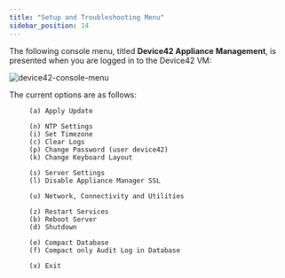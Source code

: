 ```yaml
---
title: "Setup and Troubleshooting Menu"
sidebar_position: 14
---
```


The following console menu, titled **Device42 Appliance Management**, is presented when you are logged in to the Device42 VM:

![device42-console-menu](/assets/images/console-menu-19.06.png)

The current options are as follows:

```
     (a) Apply Update

     (n) NTP Settings
     (i) Set Timezone
     (c) Clear Logs
     (p) Change Password (user device42)
     (k) Change Keyboard Layout

     (s) Server Settings
     (l) Disable Appliance Manager SSL

     (u) Network, Connectivity and Utilities

     (z) Restart Services
     (b) Reboot Server
     (d) Shutdown

     (e) Compact Database
     (f) Compact only Audit Log in Database

     (x) Exit
```

